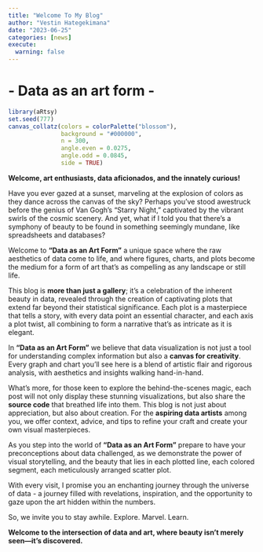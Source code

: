 ```yaml
---
title: "Welcome To My Blog"
author: "Vestin Hategekimana"
date: "2023-06-25"
categories: [news]
execute: 
  warning: false
---
```


# - Data as an art form -

```r
library(aRtsy)
set.seed(777)
canvas_collatz(colors = colorPalette("blossom"),
               background = "#000000",
               n = 300,
               angle.even = 0.0275,
               angle.odd = 0.0845,
               side = TRUE)
```

**Welcome, art enthusiasts, data aficionados, and the innately curious!**

Have you ever gazed at a sunset, marveling at the explosion of colors as they dance across the canvas of the sky? Perhaps you've stood awestruck before the genius of Van Gogh's "Starry Night," captivated by the vibrant swirls of the cosmic scenery. And yet, what if I told you that there's a symphony of beauty to be found in something seemingly mundane, like spreadsheets and databases?

Welcome to **"Data as an Art Form"** a unique space where the raw aesthetics of data come to life, and where figures, charts, and plots become the medium for a form of art that's as compelling as any landscape or still life.

This blog is **more than just a gallery**; it's a celebration of the inherent beauty in data, revealed through the creation of captivating plots that extend far beyond their statistical significance. Each plot is a masterpiece that tells a story, with every data point an essential character, and each axis a plot twist, all combining to form a narrative that's as intricate as it is elegant.

In **"Data as an Art Form"** we believe that data visualization is not just a tool for understanding complex information but also a **canvas for creativity**. Every graph and chart you'll see here is a blend of artistic flair and rigorous analysis, with aesthetics and insights walking hand-in-hand.

What's more, for those keen to explore the behind-the-scenes magic, each post will not only display these stunning visualizations, but also share the **source code** that breathed life into them. This blog is not just about appreciation, but also about creation. For the **aspiring data artists** among you, we offer context, advice, and tips to refine your craft and create your own visual masterpieces.

As you step into the world of **"Data as an Art Form"** prepare to have your preconceptions about data challenged, as we demonstrate the power of visual storytelling, and the beauty that lies in each plotted line, each colored segment, each meticulously arranged scatter plot.

With every visit, I promise you an enchanting journey through the universe of data - a journey filled with revelations, inspiration, and the opportunity to gaze upon the art hidden within the numbers.

So, we invite you to stay awhile. Explore. Marvel. Learn.

**Welcome to the intersection of data and art, where beauty isn't merely seen---it's discovered.**
